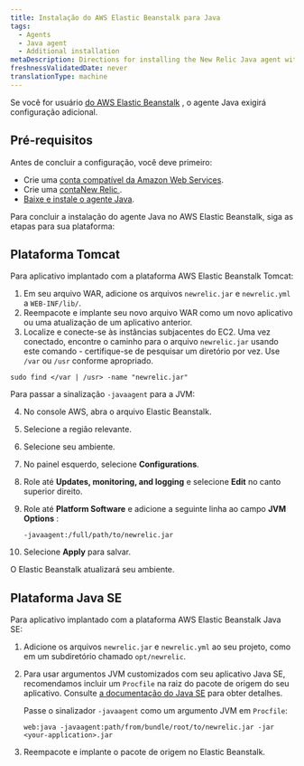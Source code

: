 ```yaml
---
title: Instalação do AWS Elastic Beanstalk para Java
tags:
  - Agents
  - Java agent
  - Additional installation
metaDescription: Directions for installing the New Relic Java agent with Elastic Beanstalk.
freshnessValidatedDate: never
translationType: machine
---
```


Se você for usuário [do AWS Elastic Beanstalk](http://docs.amazonwebservices.com/elasticbeanstalk/latest/gsg/) , o agente Java exigirá configuração adicional.

## Pré-requisitos

Antes de concluir a configuração, você deve primeiro:

* Crie uma [conta compatível da Amazon Web Services](http://aws.amazon.com/elasticbeanstalk/).
* Crie uma [contaNew Relic ](http://newrelic.com/signup).
* [Baixe e instale o agente Java](/docs/agents/java-agent/installation/java-agent-manual-installation).

Para concluir a instalação do agente Java no AWS Elastic Beanstalk, siga as etapas para sua plataforma:

## Plataforma Tomcat

Para aplicativo implantado com a plataforma AWS Elastic Beanstalk Tomcat:

1. Em seu arquivo WAR, adicione os arquivos `newrelic.jar` e `newrelic.yml` a `WEB-INF/lib/`.
2. Reempacote e implante seu novo arquivo WAR como um novo aplicativo ou uma atualização de um aplicativo anterior.
3. Localize e conecte-se às instâncias subjacentes do EC2. Uma vez conectado, encontre o caminho para o arquivo `newrelic.jar` usando este comando - certifique-se de pesquisar um diretório por vez. Use `/var` ou `/usr` conforme apropriado.

```
sudo find </var | /usr> -name "newrelic.jar"
```

Para passar a sinalização `-javaagent` para a JVM:

4. No console AWS, abra o arquivo Elastic Beanstalk.

5. Selecione a região relevante.

6. Selecione seu ambiente.

7. No painel esquerdo, selecione <DoNotTranslate>**Configurations**</DoNotTranslate>.

8. Role até <DoNotTranslate>**Updates, monitoring, and logging**</DoNotTranslate> e selecione <DoNotTranslate>**Edit**</DoNotTranslate> no canto superior direito.

9. Role até <DoNotTranslate>**Platform Software**</DoNotTranslate> e adicione a seguinte linha ao campo <DoNotTranslate>**JVM Options**</DoNotTranslate> :

   ```
   -javaagent:/full/path/to/newrelic.jar
   ```

10. Selecione <DoNotTranslate>**Apply**</DoNotTranslate> para salvar.

O Elastic Beanstalk atualizará seu ambiente.

## Plataforma Java SE

Para aplicativo implantado com a plataforma AWS Elastic Beanstalk Java SE:

1. Adicione os arquivos `newrelic.jar` e `newrelic.yml` ao seu projeto, como em um subdiretório chamado `opt/newrelic`.

2. Para usar argumentos JVM customizados com seu aplicativo Java SE, recomendamos incluir um `Procfile` na raiz do pacote de origem do seu aplicativo. Consulte [a documentação do Java SE](https://docs.aws.amazon.com/elasticbeanstalk/latest/dg/java-se-platform.html) para obter detalhes.

   Passe o sinalizador `-javaagent` como um argumento JVM em `Procfile`:

   ```
   web:java -javaagent:path/from/bundle/root/to/newrelic.jar -jar <your-application>.jar
   ```

3. Reempacote e implante o pacote de origem no Elastic Beanstalk.